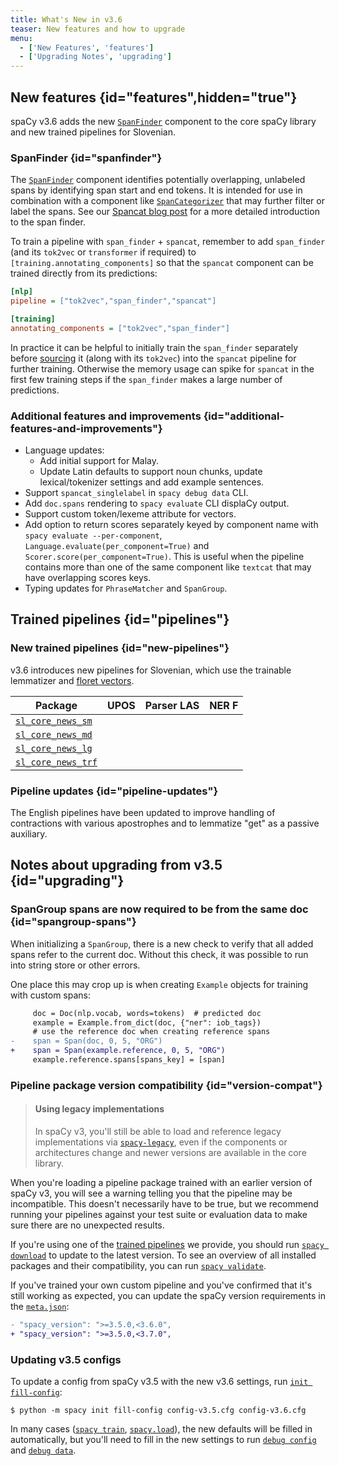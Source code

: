 ```yaml
---
title: What's New in v3.6
teaser: New features and how to upgrade
menu:
  - ['New Features', 'features']
  - ['Upgrading Notes', 'upgrading']
---
```


## New features {id="features",hidden="true"}

spaCy v3.6 adds the new [`SpanFinder`](/api/spanfinder) component to the core
spaCy library and new trained pipelines for Slovenian.

### SpanFinder {id="spanfinder"}

The [`SpanFinder`](/api/spanfinder) component identifies potentially
overlapping, unlabeled spans by identifying span start and end tokens. It is
intended for use in combination with a component like
[`SpanCategorizer`](/api/spancategorizer) that may further filter or label the
spans. See our
[Spancat blog post](https://explosion.ai/blog/spancat#span-finder) for a more
detailed introduction to the span finder.

To train a pipeline with `span_finder` + `spancat`, remember to add
`span_finder` (and its `tok2vec` or `transformer` if required) to
`[training.annotating_components]` so that the `spancat` component can be
trained directly from its predictions:

```ini
[nlp]
pipeline = ["tok2vec","span_finder","spancat"]

[training]
annotating_components = ["tok2vec","span_finder"]
```

In practice it can be helpful to initially train the `span_finder` separately
before [sourcing](/usage/processing-pipelines#sourced-components) it (along with
its `tok2vec`) into the `spancat` pipeline for further training. Otherwise the
memory usage can spike for `spancat` in the first few training steps if the
`span_finder` makes a large number of predictions.

### Additional features and improvements {id="additional-features-and-improvements"}

- Language updates:
  - Add initial support for Malay.
  - Update Latin defaults to support noun chunks, update lexical/tokenizer
    settings and add example sentences.
- Support `spancat_singlelabel` in `spacy debug data` CLI.
- Add `doc.spans` rendering to `spacy evaluate` CLI displaCy output.
- Support custom token/lexeme attribute for vectors.
- Add option to return scores separately keyed by component name with
  `spacy evaluate --per-component`, `Language.evaluate(per_component=True)` and
  `Scorer.score(per_component=True)`. This is useful when the pipeline contains
  more than one of the same component like `textcat` that may have overlapping
  scores keys.
- Typing updates for `PhraseMatcher` and `SpanGroup`.

## Trained pipelines {id="pipelines"}

### New trained pipelines {id="new-pipelines"}

v3.6 introduces new pipelines for Slovenian, which use the trainable lemmatizer
and [floret vectors](https://github.com/explosion/floret).

| Package                                           | UPOS | Parser LAS | NER F |
| ------------------------------------------------- | ---: | ---------: | ----: |
| [`sl_core_news_sm`](/models/sl#sl_core_news_sm)   |      |            |       |
| [`sl_core_news_md`](/models/sl#sl_core_news_md)   |      |            |       |
| [`sl_core_news_lg`](/models/sl#sl_core_news_lg)   |      |            |       |
| [`sl_core_news_trf`](/models/sl#sl_core_news_trf) |      |            |       |

### Pipeline updates {id="pipeline-updates"}

The English pipelines have been updated to improve handling of contractions with
various apostrophes and to lemmatize "get" as a passive auxiliary.

## Notes about upgrading from v3.5 {id="upgrading"}

### SpanGroup spans are now required to be from the same doc {id="spangroup-spans"}

When initializing a `SpanGroup`, there is a new check to verify that all added
spans refer to the current doc. Without this check, it was possible to run into
string store or other errors.

One place this may crop up is when creating `Example` objects for training with
custom spans:

```diff
     doc = Doc(nlp.vocab, words=tokens)  # predicted doc
     example = Example.from_dict(doc, {"ner": iob_tags})
     # use the reference doc when creating reference spans
-    span = Span(doc, 0, 5, "ORG")
+    span = Span(example.reference, 0, 5, "ORG")
     example.reference.spans[spans_key] = [span]
```

### Pipeline package version compatibility {id="version-compat"}

> #### Using legacy implementations
>
> In spaCy v3, you'll still be able to load and reference legacy implementations
> via [`spacy-legacy`](https://github.com/explosion/spacy-legacy), even if the
> components or architectures change and newer versions are available in the
> core library.

When you're loading a pipeline package trained with an earlier version of spaCy
v3, you will see a warning telling you that the pipeline may be incompatible.
This doesn't necessarily have to be true, but we recommend running your
pipelines against your test suite or evaluation data to make sure there are no
unexpected results.

If you're using one of the [trained pipelines](/models) we provide, you should
run [`spacy download`](/api/cli#download) to update to the latest version. To
see an overview of all installed packages and their compatibility, you can run
[`spacy validate`](/api/cli#validate).

If you've trained your own custom pipeline and you've confirmed that it's still
working as expected, you can update the spaCy version requirements in the
[`meta.json`](/api/data-formats#meta):

```diff
- "spacy_version": ">=3.5.0,<3.6.0",
+ "spacy_version": ">=3.5.0,<3.7.0",
```

### Updating v3.5 configs

To update a config from spaCy v3.5 with the new v3.6 settings, run
[`init fill-config`](/api/cli#init-fill-config):

```cli
$ python -m spacy init fill-config config-v3.5.cfg config-v3.6.cfg
```

In many cases ([`spacy train`](/api/cli#train),
[`spacy.load`](/api/top-level#spacy.load)), the new defaults will be filled in
automatically, but you'll need to fill in the new settings to run
[`debug config`](/api/cli#debug) and [`debug data`](/api/cli#debug-data).
